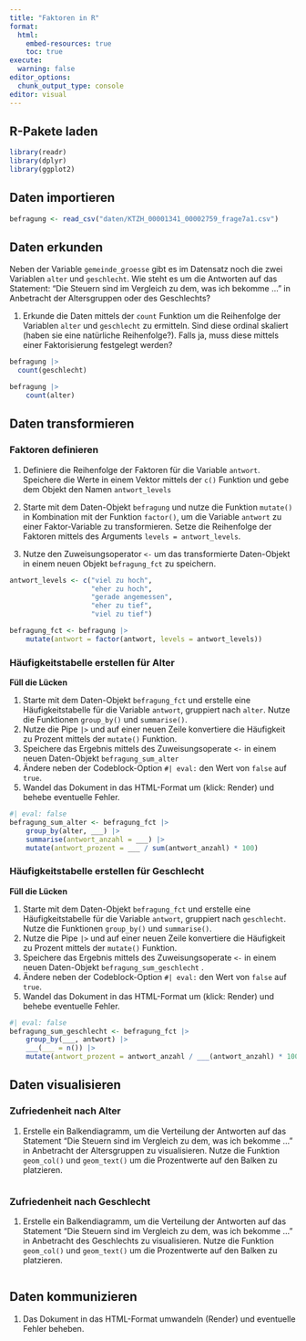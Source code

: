 ```yaml
---
title: "Faktoren in R"
format:
  html:
    embed-resources: true
    toc: true
execute:
  warning: false
editor_options: 
  chunk_output_type: console
editor: visual
---
```


## R-Pakete laden

```r
library(readr)
library(dplyr)
library(ggplot2)
```

## Daten importieren

```r
befragung <- read_csv("daten/KTZH_00001341_00002759_frage7a1.csv")
```

## Daten erkunden

Neben der Variable `gemeinde_groesse` gibt es im Datensatz noch die zwei Variablen `alter` und `geschlecht`. Wie steht es um die Antworten auf das Statement: "Die Steuern sind im Vergleich zu dem, was ich bekomme ..." in Anbetracht der Altersgruppen oder des Geschlechts?

1.  Erkunde die Daten mittels der `count` Funktion um die Reihenfolge der Variablen `alter` und `geschlecht` zu ermitteln. Sind diese ordinal skaliert (haben sie eine natürliche Reihenfolge?). Falls ja, muss diese mittels einer Faktorisierung festgelegt werden?

```r
befragung |> 
  count(geschlecht)

befragung |> 
    count(alter) 
```

## Daten transformieren

### Faktoren definieren

1.  Definiere die Reihenfolge der Faktoren für die Variable `antwort`. Speichere die Werte in einem Vektor mittels der `c()` Funktion und gebe dem Objekt den Namen `antwort_levels`

2.  Starte mit dem Daten-Objekt `befragung` und nutze die Funktion `mutate()` in Kombination mit der Funktion `factor()`, um die Variable `antwort` zu einer Faktor-Variable zu transformieren. Setze die Reihenfolge der Faktoren mittels des Arguments `levels = antwort_levels`.

3.  Nutze den Zuweisungsoperator `<-` um das transformierte Daten-Objekt in einem neuen Objekt `befragung_fct` zu speichern.

```r
antwort_levels <- c("viel zu hoch", 
                    "eher zu hoch", 
                    "gerade angemessen", 
                    "eher zu tief", 
                    "viel zu tief")

befragung_fct <- befragung |>
    mutate(antwort = factor(antwort, levels = antwort_levels)) 
```

### Häufigkeitstabelle erstellen für Alter

**Füll die Lücken**

1.  Starte mit dem Daten-Objekt `befragung_fct` und erstelle eine Häufigkeitstabelle für die Variable `antwort`, gruppiert nach `alter`. Nutze die Funktionen `group_by()` und `summarise()`.
2.  Nutze die Pipe `|>` und auf einer neuen Zeile konvertiere die Häufigkeit zu Prozent mittels der `mutate()` Funktion.
3.  Speichere das Ergebnis mittels des Zuweisungsoperate `<-` in einem neuen Daten-Objekt `befragung_sum_alter`
4.  Ändere neben der Codeblock-Option `#| eval:` den Wert von `false` auf `true`.
5.  Wandel das Dokument in das HTML-Format um (klick: Render) und behebe eventuelle Fehler.

```r
#| eval: false
befragung_sum_alter <- befragung_fct |> 
    group_by(alter, ___) |> 
    summarise(antwort_anzahl = ___) |> 
    mutate(antwort_prozent = ___ / sum(antwort_anzahl) * 100)
```

### Häufigkeitstabelle erstellen für Geschlecht

**Füll die Lücken**

1.  Starte mit dem Daten-Objekt `befragung_fct` und erstelle eine Häufigkeitstabelle für die Variable `antwort`, gruppiert nach `geschlecht`. Nutze die Funktionen `group_by()` und `summarise()`.
2.  Nutze die Pipe `|>` und auf einer neuen Zeile konvertiere die Häufigkeit zu Prozent mittels der `mutate()` Funktion.
3.  Speichere das Ergebnis mittels des Zuweisungsoperate `<-` in einem neuen Daten-Objekt `befragung_sum_geschlecht` .
4.  Ändere neben der Codeblock-Option `#| eval:` den Wert von `false` auf `true`.
5.  Wandel das Dokument in das HTML-Format um (klick: Render) und behebe eventuelle Fehler.

```r
#| eval: false
befragung_sum_geschlecht <- befragung_fct |> 
    group_by(___, antwort) |> 
    ___(___ = n()) |> 
    mutate(antwort_prozent = antwort_anzahl / ___(antwort_anzahl) * 100)
```

## Daten visualisieren

### Zufriedenheit nach Alter

1.  Erstelle ein Balkendiagramm, um die Verteilung der Antworten auf das Statement "Die Steuern sind im Vergleich zu dem, was ich bekomme ..." in Anbetracht der Altersgruppen zu visualisieren. Nutze die Funktion `geom_col()` und `geom_text()` um die Prozentwerte auf den Balken zu platzieren.

```r

```

### Zufriedenheit nach Geschlecht

1.  Erstelle ein Balkendiagramm, um die Verteilung der Antworten auf das Statement "Die Steuern sind im Vergleich zu dem, was ich bekomme ..." in Anbetracht des Geschlechts zu visualisieren. Nutze die Funktion `geom_col()` und `geom_text()` um die Prozentwerte auf den Balken zu platzieren.

```r

```

## Daten kommunizieren

1.  Das Dokument in das HTML-Format umwandeln (Render) und eventuelle Fehler beheben.
